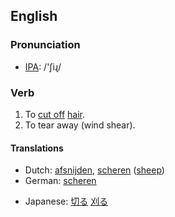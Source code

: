 ==English==

=== Pronunciation ===
*[[w:IPA|IPA]]: /'ʃiɻ/

=== Verb ===
{{irregverb|'''to shear'''|'''[[shears]]'''|'''[[sheared]]'''|'''[[shorn]] '''or''' [[sheared]]'''|'''[[shearing]]'''}}

# To [[cut off]] [[hair]].
# To tear away (wind shear).

==== Translations ====
{{top}}
*Dutch: [[afsnijden]], [[scheren]] ([[sheep]])
*German: [[scheren]]
{{mid}}
*Japanese: [[切る]] [[刈る]]
{{bottom}}